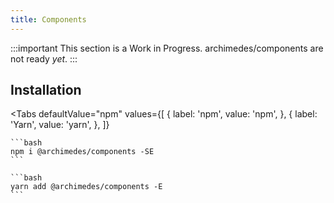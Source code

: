 ```yaml
---
title: Components
---
```


:::important
This section is a Work in Progress. archimedes/components are not ready _yet_.
:::

## Installation

<Tabs
  defaultValue="npm"
  values={[
    { label: 'npm', value: 'npm', },
    { label: 'Yarn', value: 'yarn', },
  ]}
>
  <TabItem value="npm">

    ```bash
    npm i @archimedes/components -SE
    ```

  </TabItem>
  <TabItem value="yarn">

    ```bash
    yarn add @archimedes/components -E
    ```

  </TabItem>
</Tabs>
